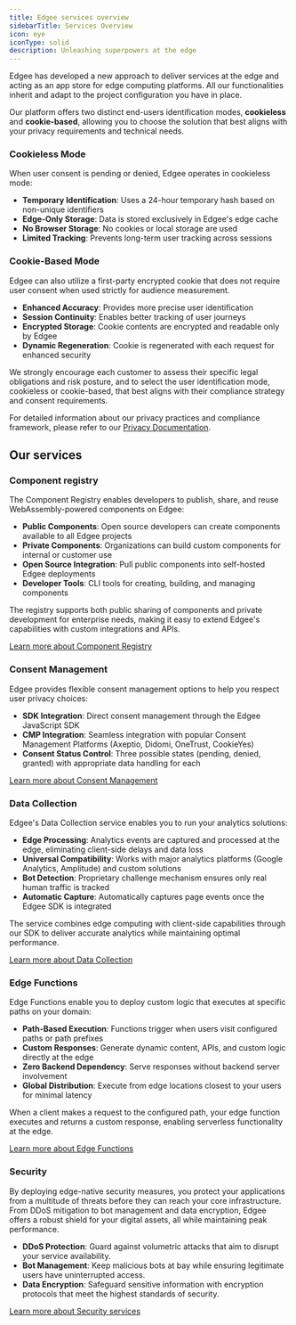 ```yaml
---
title: Edgee services overview
sidebarTitle: Services Overview
icon: eye
iconType: solid
description: Unleashing superpowers at the edge
---
```



<EdgeeSdk />

Edgee has developed a new approach to deliver services at the edge and acting as an app store for edge computing platforms.
All our functionalities inherit and adapt to the project configuration you have in place.

Our platform offers two distinct end-users identification modes, **cookieless** and **cookie-based**, allowing you to choose 
the solution that best aligns with your privacy requirements and technical needs.

### Cookieless Mode
When user consent is pending or denied, Edgee operates in cookieless mode:
- **Temporary Identification**: Uses a 24-hour temporary hash based on non-unique identifiers
- **Edge-Only Storage**: Data is stored exclusively in Edgee's edge cache
- **No Browser Storage**: No cookies or local storage are used
- **Limited Tracking**: Prevents long-term user tracking across sessions

### Cookie-Based Mode
Edgee can also utilize a first-party encrypted cookie that does not require user consent when used strictly for audience measurement.
- **Enhanced Accuracy**: Provides more precise user identification
- **Session Continuity**: Enables better tracking of user journeys
- **Encrypted Storage**: Cookie contents are encrypted and readable only by Edgee
- **Dynamic Regeneration**: Cookie is regenerated with each request for enhanced security


We strongly encourage each customer to assess their specific legal obligations and risk posture, 
and to select the user identification mode, cookieless or cookie-based, that best aligns with their compliance strategy and consent requirements.

For detailed information about our privacy practices and compliance framework, please refer to our [Privacy Documentation](/introduction/privacy).


## Our services

### Component registry

The Component Registry enables developers to publish, share, and reuse WebAssembly-powered components on Edgee:

- **Public Components**: Open source developers can create components available to all Edgee projects
- **Private Components**: Organizations can build custom components for internal or customer use
- **Open Source Integration**: Pull public components into self-hosted Edgee deployments
- **Developer Tools**: CLI tools for creating, building, and managing components

The registry supports both public sharing of components and private development for enterprise needs, 
making it easy to extend Edgee's capabilities with custom integrations and APIs.

[Learn more about Component Registry](/services/registry/overview)


### Consent Management

Edgee provides flexible consent management options to help you respect user privacy choices:

- **SDK Integration**: Direct consent management through the Edgee JavaScript SDK
- **CMP Integration**: Seamless integration with popular Consent Management Platforms (Axeptio, Didomi, OneTrust, CookieYes)
- **Consent Status Control**: Three possible states (pending, denied, granted) with appropriate data handling for each

[Learn more about Consent Management](/services/consent/overview)

### Data Collection

Edgee's Data Collection service enables you to run your analytics solutions:

- **Edge Processing**: Analytics events are captured and processed at the edge, eliminating client-side delays and data loss
- **Universal Compatibility**: Works with major analytics platforms (Google Analytics, Amplitude) and custom solutions
- **Bot Detection**: Proprietary challenge mechanism ensures only real human traffic is tracked
- **Automatic Capture**: Automatically captures page events once the Edgee SDK is integrated

The service combines edge computing with client-side capabilities through our SDK to deliver accurate analytics while maintaining optimal performance.

[Learn more about Data Collection](/services/data-collection/overview)


### Edge Functions

Edge Functions enable you to deploy custom logic that executes at specific paths on your domain:

- **Path-Based Execution**: Functions trigger when users visit configured paths or path prefixes
- **Custom Responses**: Generate dynamic content, APIs, and custom logic directly at the edge
- **Zero Backend Dependency**: Serve responses without backend server involvement
- **Global Distribution**: Execute from edge locations closest to your users for minimal latency

When a client makes a request to the configured path, your edge function executes and returns a custom response, enabling serverless functionality at the edge.

[Learn more about Edge Functions](/services/edge-function/overview)


### Security

By deploying edge-native security measures, you protect your applications from a multitude of threats before they can reach your core infrastructure. 
From DDoS mitigation to bot management and data encryption, Edgee offers a robust shield for your digital assets, all while maintaining peak performance.

- **DDoS Protection**: Guard against volumetric attacks that aim to disrupt your service availability.
- **Bot Management**: Keep malicious bots at bay while ensuring legitimate users have uninterrupted access.
- **Data Encryption**: Safeguard sensitive information with encryption protocols that meet the highest standards of security.

[Learn more about Security services](/services/security)
